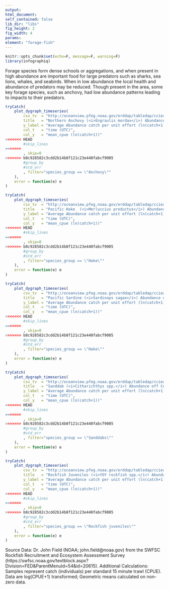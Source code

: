 ```yaml
---
output:
html_document:
self_contained: false
lib_dir: "libs"
fig_height: 2
fig_width: 4
params:
element: "forage-fish"
---
```


```r
knitr::opts_chunk$set(echo=F, message=F, warning=F)
library(infographiq)
```

<base target="_parent">
Forage species form dense schools or aggregations, and when present in high abundance are important food for large predators such as sharks, sea lions, whales, and seabirds. When in low abundance the local health and abundance of predators may be reduced.
Though present in the area, some key forage species, such as anchovy, had low abundance patterns leading to impacts to their predators.


```r
tryCatch(
    plot_dygraph_timeseries(
        csv_tv  = "http://oceanview.pfeg.noaa.gov/erddap/tabledap/cciea_EI_FBC.csvp?time%2Cspecies_group%2Cmean_cpue%2CSeup%2CSelo&distinct()",
        title   = "Northern Anchovy (<i>Engraulis mordax</i>) Abundance off Central California",
        y_label = "Average Abundance catch per unit effort (ln(catch+1))",
        col_t   = "time (UTC)",
        col_y   = "mean_cpue (ln(catch+1))"
<<<<<<< HEAD
        #skip_lines
=======
        , skip=0
>>>>>>> b8c928582c3cdd2b14b8f121c23e440fabcf9005
        #group_by  
        #std_err   
        , filter="species_group == \"Anchovy\""
    ),
    error = function(e) e
)
```


```r
tryCatch(
    plot_dygraph_timeseries(
        csv_tv  = "http://oceanview.pfeg.noaa.gov/erddap/tabledap/cciea_EI_FBC.csvp?time%2Cspecies_group%2Cmean_cpue%2CSeup%2CSelo&distinct()",
        title   = "Pacific Hake  (<i>Merluccius productus</i>) Abundance off Central California",
        y_label = "Average Abundance catch per unit effort (ln(catch+1))",
        col_t   = "time (UTC)",
        col_y   = "mean_cpue (ln(catch+1))"
<<<<<<< HEAD
        #skip_lines
=======
        , skip=0
>>>>>>> b8c928582c3cdd2b14b8f121c23e440fabcf9005
        #group_by  
        #std_err   
        , filter="species_group == \"Hake\""
    ),
    error = function(e) e
)
```


```r
tryCatch(
    plot_dygraph_timeseries(
        csv_tv  = "http://oceanview.pfeg.noaa.gov/erddap/tabledap/cciea_EI_FBC.csvp?time%2Cspecies_group%2Cmean_cpue%2CSeup%2CSelo&distinct()",
        title   = "Pacific Sardine (<i>Sardinops sagax</i>) Abundance off Central California",
        y_label = "Average Abundance catch per unit effort (ln(catch+1))",
        col_t   = "time (UTC)",
        col_y   = "mean_cpue (ln(catch+1))"
<<<<<<< HEAD
        #skip_lines
=======
        , skip=0
>>>>>>> b8c928582c3cdd2b14b8f121c23e440fabcf9005
        #group_by  
        #std_err   
        , filter="species_group == \"Hake\""
    ),
    error = function(e) e
)
```


```r
tryCatch(
    plot_dygraph_timeseries(
        csv_tv  = "http://oceanview.pfeg.noaa.gov/erddap/tabledap/cciea_EI_FBC.csvp?time%2Cspecies_group%2Cmean_cpue%2CSeup%2CSelo&distinct()",
        title   = "Sanddab (<i>Citharichthys spp.</i>) Abundance off Central California",
        y_label = "Average Abundance catch per unit effort (ln(catch+1))",
        col_t   = "time (UTC)",
        col_y   = "mean_cpue (ln(catch+1))"
<<<<<<< HEAD
        #skip_lines
=======
        , skip=0
>>>>>>> b8c928582c3cdd2b14b8f121c23e440fabcf9005
        #group_by  
        #std_err   
        , filter="species_group == \"Sanddabs\""
    ),
    error = function(e) e
)
```


```r
tryCatch(
    plot_dygraph_timeseries(
        csv_tv  = "http://oceanview.pfeg.noaa.gov/erddap/tabledap/cciea_EI_FBC.csvp?time%2Cspecies_group%2Cmean_cpue%2CSeup%2CSelo&distinct()",
        title   = "Rockfish Juveniles (<i>YOY rockfish spp.</i>) Abundance off Central California",
        y_label = "Average Abundance catch per unit effort (ln(catch+1))",
        col_t   = "time (UTC)",
        col_y   = "mean_cpue (ln(catch+1))"
<<<<<<< HEAD
        #skip_lines
=======
        , skip=0
>>>>>>> b8c928582c3cdd2b14b8f121c23e440fabcf9005
        #group_by  
        #std_err   
        , filter="species_group == \"Rockfish juveniles\""
    ),
    error = function(e) e
)
```
Source Data: Dr. John Field (NOAA; john.field@noaa.gov) from the SWFSC
Rockfish Recruitment and Ecosystem Assessment Survey
(https://swfsc.noaa.gov/textblock.aspx?Division=FED&ParentMenuId=54&id=20615).
Additional Calculations: Samples represent catch (individuals) per standard
15 minute trawl (CPUE). Data are log(CPUE+1) transformed; Geometric means
calculated on non-zero data.
